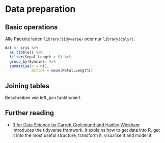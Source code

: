 # Data preparation {#datamanip}

## Basic operations
Alle Packete laden `library(tidyverse)` oder nur `library(dplyr)`.


```r
dat <- iris %>% 
  as.tibble() %>% 
  filter(Sepal.Length > 5) %>% 
  group_by(Species) %>% 
  summarise(n = n(),
            mittel = mean(Petal.Length))
```



## Joining tables {#joindata}
Beschreiben wie left_join funktioniert.




## Further reading
- [R for Data Science by Garrett Grolemund and Hadley Wickham](http://r4ds.had.co.nz): Introduces the tidyverse framwork. It explains how to get data into R, get it into the most useful structure, transform it, visualise it and model it.



